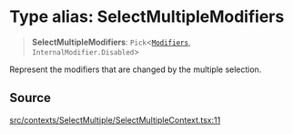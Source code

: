 # Type alias: SelectMultipleModifiers

> **SelectMultipleModifiers**: `Pick`\<[`Modifiers`](/api/latest/type-aliases/Modifiers.mdx), `InternalModifier.Disabled`\>

Represent the modifiers that are changed by the multiple selection.

## Source

[src/contexts/SelectMultiple/SelectMultipleContext.tsx:11](https://github.com/gpbl/react-day-picker/blob/c4157425c/src/contexts/SelectMultiple/SelectMultipleContext.tsx#L11)
